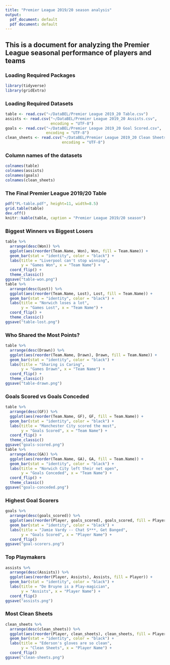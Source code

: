```yaml
---
title: "Premier League 2019/20 season analysis"
output:
  pdf_document: default
  pdf document: default
---
```


## This is a document for analyzing the Premier League seasonal performance of players and teams

### Loading Required Packages

```r
library(tidyverse)
library(gridExtra)
```

### Loading Required Datasets

```r
table <- read.csv("~/DataBEL/Premier League 2019_20 Table.csv")
assists <- read.csv("~/DataBEL/Premier League 2019_20 Assists.csv",
                    encoding = "UTF-8")
goals <- read.csv("~/DataBEL/Premier League 2019_20 Goal Scored.csv", 
                  encoding = "UTF-8")
clean_sheets <- read.csv("~/DataBEL/Premier League 2019_20 Clean Sheets.csv",
                         encoding = "UTF-8")
```

### Column names of the datasets

```r
colnames(table)
colnames(assists)
colnames(goals)
colnames(clean_sheets)
```

### The Final Premier League 2019/20 Table

```r
pdf("PL-table.pdf", height=11, width=8.5)
grid.table(table)
dev.off()
knitr::kable(table, caption = "Premier League 2019/20 season")
```

### Biggest Winners vs Biggest Losers

```r
table %>% 
  arrange(desc(Won)) %>%
  ggplot(aes(reorder(Team.Name, Won), Won, fill = Team.Name)) +
  geom_bar(stat = "identity", color = "black") +
  labs(title = "Liverpool can't stop winning", 
       y = "Games Won", x = "Team Name") +
  coord_flip() +
  theme_classic()
ggsave("table-won.png")
table %>% 
  arrange(desc(Lost)) %>%
  ggplot(aes(reorder(Team.Name, Lost), Lost, fill = Team.Name)) +
  geom_bar(stat = "identity", color = "black") +
  labs(title = "Norwich loses a lot", 
       y = "Games Lost", x = "Team Name") +
  coord_flip() +
  theme_classic()
ggsave("table-lost.png")

```

### Who Shared the Most Points?

```r
table %>% 
  arrange(desc(Drawn)) %>%
  ggplot(aes(reorder(Team.Name, Drawn), Drawn, fill = Team.Name)) +
  geom_bar(stat = "identity", color = "black") +
  labs(title = "Sharing is Caring", 
       y = "Games Drawn", x = "Team Name") +
  coord_flip() +
  theme_classic()
ggsave("table-drawn.png")
```

### Goals Scored vs Goals Conceded

```r
table %>% 
  arrange(desc(GF)) %>%
  ggplot(aes(reorder(Team.Name, GF), GF, fill = Team.Name)) +
  geom_bar(stat = "identity", color = "black") +
  labs(title = "Manchester City scored the most", 
       y = "Goals Scored", x = "Team Name") +
  coord_flip() +
  theme_classic()
ggsave("goals-scored.png")
table %>% 
  arrange(desc(GA)) %>%
  ggplot(aes(reorder(Team.Name, GA), GA, fill = Team.Name)) +
  geom_bar(stat = "identity", color = "black") +
  labs(title = "Norwich City left their net open",
       y = "Goals Conceded", x = "Team Name") +
  coord_flip() +
  theme_classic()
ggsave("goals-conceded.png")
```

### Highest Goal Scorers

```r
goals %>% 
  arrange(desc(goals_scored)) %>% 
  ggplot(aes(reorder(Player, goals_scored), goals_scored, fill = Player)) +
  geom_bar(stat = "identity", color = "black") +
  labs(title = "Jamie Vardy -- Chat S***, Get Banged",
       y = "Goals Scored", x = "Player Name") +
  coord_flip()
ggsave("goal-scorers.png")
```

### Top Playmakers

```r
assists %>% 
  arrange(desc(Assists)) %>% 
  ggplot(aes(reorder(Player, Assists), Assists, fill = Player)) +
  geom_bar(stat = "identity", color = "black") +
  labs(title = "De Bruyne is a Play-magician",
       y = "Assists", x = "Player Name") +
  coord_flip()
ggsave("assists.png")
```

### Most Clean Sheets

```r
clean_sheets %>% 
  arrange(desc(clean_sheets)) %>% 
  ggplot(aes(reorder(Player, clean_sheets), clean_sheets, fill = Player)) +
  geom_bar(stat = "identity", color = "black") +
  labs(title = "Ederson's gloves are so clean",
       y = "Clean Sheets", x = "Player Name") +
  coord_flip()
ggsave("clean-sheets.png")
```

